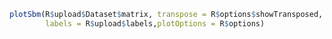 


```r
plotSbm(R$upload$Dataset$matrix, transpose = R$options$showTransposed,
        labels = R$upload$labels,plotOptions = R$options)
```

